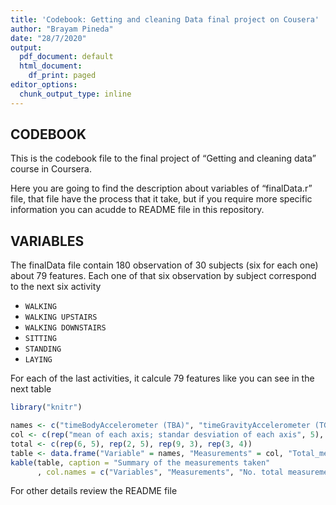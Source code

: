 ---
title: 'Codebook: Getting and cleaning Data final project on Cousera'
author: "Brayam Pineda"
date: "28/7/2020"
output:
  pdf_document: default
  html_document:
    df_print: paged
editor_options:
  chunk_output_type: inline
---

## CODEBOOK

This is the codebook file to the final project of "Getting and cleaning data" course in Coursera. 

Here you are going to find the description about variables of "finalData.r" file, that file have the process that it take, but if you require more specific information you can acudde to README file in this repository.

## VARIABLES

The finalData file contain 180 observation of 30 subjects (six for each one) about 79 features. Each one of that six observation by subject correspond to the next six activity

- `WALKING`
- `WALKING UPSTAIRS`
- `WALKING DOWNSTAIRS`
- `SITTING`
- `STANDING`
- `LAYING`

For each of the last activities, it calcule 79 features like you can see in the next table

```{r, echo = FALSE}

library("knitr")

names <- c("timeBodyAccelerometer (TBA)", "timeGravityAccelerometer (TGA)", "TBA Jerk", "timeBodyGyroscope (TBG)", "TBG Jerk", "TBA Magnitude", "TGA Magnitude", "TBA JerkMagnitude", "TBG Magnitude", "TBG JerkMagnitude", "frequencyBodyAccelerometer (FBA)", "FBA Jerk", "frequencyBodyGyroscope (FBG)", "FBA Magnitude", "FBA JerkMagnitude", "FBG Magnitude", "FBG Magnitude")
col <- c(rep("mean of each axis; standar desviation of each axis", 5), rep("mean; standar desviation", 5), rep("mean of each axis; standar desviation of each; mean of frequency of each axis", 3), rep("mean; standar desviation; mean of frequency", 4))
total <- c(rep(6, 5), rep(2, 5), rep(9, 3), rep(3, 4))
table <- data.frame("Variable" = names, "Measurements" = col, "Total_measurements" = total)
kable(table, caption = "Summary of the measurements taken"
      , col.names = c("Variables", "Measurements", "No. total measurements"))

```

For other details review the README file
